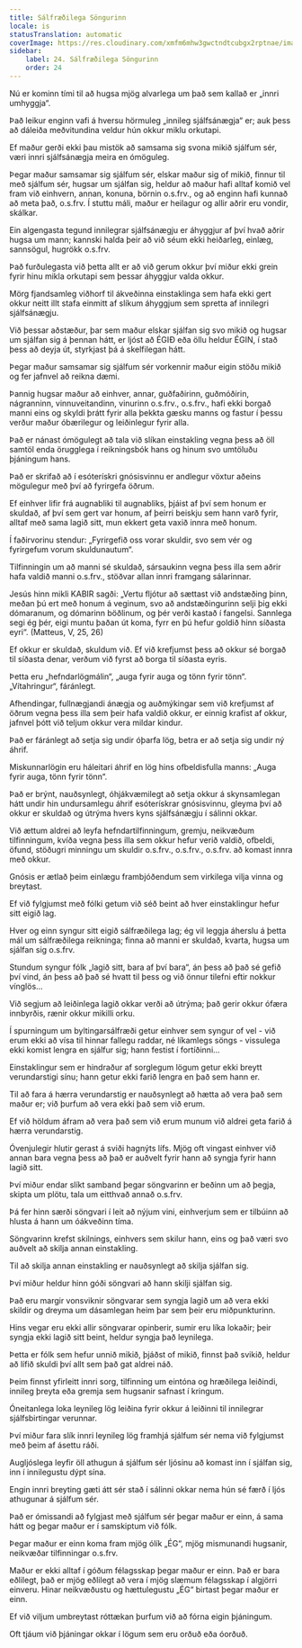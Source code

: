 ```yaml
---
title: Sálfræðilega Söngurinn
locale: is
statusTranslation: automatic
coverImage: https://res.cloudinary.com/xmfm6mhw3gwctndtcubgx2rptnae/image/upload/v1740468922/small_cover_tratado_de_psicologia_revolucionaria_a4c0dca4e0.webp
sidebar:
    label: 24. Sálfræðilega Söngurinn
    order: 24
---
```

Nú er kominn tími til að hugsa mjög alvarlega um það sem kallað er „innri umhyggja“.

Það leikur enginn vafi á hversu hörmuleg „innileg sjálfsánægja“ er; auk þess að dáleiða meðvitundina veldur hún okkur miklu orkutapi.

Ef maður gerði ekki þau mistök að samsama sig svona mikið sjálfum sér, væri innri sjálfsánægja meira en ómöguleg.

Þegar maður samsamar sig sjálfum sér, elskar maður sig of mikið, finnur til með sjálfum sér, hugsar um sjálfan sig, heldur að maður hafi alltaf komið vel fram við einhvern, annan, konuna, börnin o.s.frv., og að enginn hafi kunnað að meta það, o.s.frv. Í stuttu máli, maður er heilagur og allir aðrir eru vondir, skálkar.

Ein algengasta tegund innilegrar sjálfsánægju er áhyggjur af því hvað aðrir hugsa um mann; kannski halda þeir að við séum ekki heiðarleg, einlæg, sannsögul, hugrökk o.s.frv.

Það furðulegasta við þetta allt er að við gerum okkur því miður ekki grein fyrir hinu mikla orkutapi sem þessar áhyggjur valda okkur.

Mörg fjandsamleg viðhorf til ákveðinna einstaklinga sem hafa ekki gert okkur neitt illt stafa einmitt af slíkum áhyggjum sem spretta af innilegri sjálfsánægju.

Við þessar aðstæður, þar sem maður elskar sjálfan sig svo mikið og hugsar um sjálfan sig á þennan hátt, er ljóst að ÉGIÐ eða öllu heldur ÉGIN, í stað þess að deyja út, styrkjast þá á skelfilegan hátt.

Þegar maður samsamar sig sjálfum sér vorkennir maður eigin stöðu mikið og fer jafnvel að reikna dæmi.

Þannig hugsar maður að einhver, annar, guðfaðirinn, guðmóðirin, nágranninn, vinnuveitandinn, vinurinn o.s.frv., o.s.frv., hafi ekki borgað manni eins og skyldi þrátt fyrir alla þekkta gæsku manns og fastur í þessu verður maður óbærilegur og leiðinlegur fyrir alla.

Það er nánast ómögulegt að tala við slíkan einstakling vegna þess að öll samtöl enda örugglega í reikningsbók hans og hinum svo umtöluðu þjáningum hans.

Það er skrifað að í esóterískri gnósisvinnu er andlegur vöxtur aðeins mögulegur með því að fyrirgefa öðrum.

Ef einhver lifir frá augnabliki til augnabliks, þjáist af því sem honum er skuldað, af því sem gert var honum, af þeirri beiskju sem hann varð fyrir, alltaf með sama lagið sitt, mun ekkert geta vaxið innra með honum.

Í faðirvorinu stendur: „Fyrirgefið oss vorar skuldir, svo sem vér og fyrirgefum vorum skuldunautum“.

Tilfinningin um að manni sé skuldað, sársaukinn vegna þess illa sem aðrir hafa valdið manni o.s.frv., stöðvar allan innri framgang sálarinnar.

Jesús hinn mikli KABIR sagði: „Vertu fljótur að sættast við andstæðing þinn, meðan þú ert með honum á veginum, svo að andstæðingurinn selji þig ekki dómaranum, og dómarinn böðlinum, og þér verði kastað í fangelsi. Sannlega segi ég þér, eigi muntu þaðan út koma, fyrr en þú hefur goldið hinn síðasta eyri“. (Matteus, V, 25, 26)

Ef okkur er skuldað, skuldum við. Ef við krefjumst þess að okkur sé borgað til síðasta denar, verðum við fyrst að borga til síðasta eyris.

Þetta eru „hefndarlögmálin“, „auga fyrir auga og tönn fyrir tönn“. „Vítahringur“, fáránlegt.

Afhendingar, fullnægjandi ánægja og auðmýkingar sem við krefjumst af öðrum vegna þess illa sem þeir hafa valdið okkur, er einnig krafist af okkur, jafnvel þótt við teljum okkur vera mildar kindur.

Það er fáránlegt að setja sig undir óþarfa lög, betra er að setja sig undir ný áhrif.

Miskunnarlögin eru háleitari áhrif en lög hins ofbeldisfulla manns: „Auga fyrir auga, tönn fyrir tönn“.

Það er brýnt, nauðsynlegt, óhjákvæmilegt að setja okkur á skynsamlegan hátt undir hin undursamlegu áhrif esóterískrar gnósisvinnu, gleyma því að okkur er skuldað og útrýma hvers kyns sjálfsánægju í sálinni okkar.

Við ættum aldrei að leyfa hefndartilfinningum, gremju, neikvæðum tilfinningum, kvíða vegna þess illa sem okkur hefur verið valdið, ofbeldi, öfund, stöðugri minningu um skuldir o.s.frv., o.s.frv., o.s.frv. að komast innra með okkur.

Gnósis er ætlað þeim einlægu frambjóðendum sem virkilega vilja vinna og breytast.

Ef við fylgjumst með fólki getum við séð beint að hver einstaklingur hefur sitt eigið lag.

Hver og einn syngur sitt eigið sálfræðilega lag; ég vil leggja áherslu á þetta mál um sálfræðilega reikninga; finna að manni er skuldað, kvarta, hugsa um sjálfan sig o.s.frv.

Stundum syngur fólk „lagið sitt, bara af því bara“, án þess að það sé gefið því vind, án þess að það sé hvatt til þess og við önnur tilefni eftir nokkur vínglös...

Við segjum að leiðinlega lagið okkar verði að útrýma; það gerir okkur ófæra innbyrðis, rænir okkur mikilli orku.

Í spurningum um byltingarsálfræði getur einhver sem syngur of vel - við erum ekki að vísa til hinnar fallegu raddar, né líkamlegs söngs - vissulega ekki komist lengra en sjálfur sig; hann festist í fortíðinni...

Einstaklingur sem er hindraður af sorglegum lögum getur ekki breytt verundarstigi sínu; hann getur ekki farið lengra en það sem hann er.

Til að fara á hærra verundarstig er nauðsynlegt að hætta að vera það sem maður er; við þurfum að vera ekki það sem við erum.

Ef við höldum áfram að vera það sem við erum munum við aldrei geta farið á hærra verundarstig.

Óvenjulegir hlutir gerast á sviði hagnýts lífs. Mjög oft vingast einhver við annan bara vegna þess að það er auðvelt fyrir hann að syngja fyrir hann lagið sitt.

Því miður endar slíkt samband þegar söngvarinn er beðinn um að þegja, skipta um plötu, tala um eitthvað annað o.s.frv.

Þá fer hinn særði söngvari í leit að nýjum vini, einhverjum sem er tilbúinn að hlusta á hann um óákveðinn tíma.

Söngvarinn krefst skilnings, einhvers sem skilur hann, eins og það væri svo auðvelt að skilja annan einstakling.

Til að skilja annan einstakling er nauðsynlegt að skilja sjálfan sig.

Því miður heldur hinn góði söngvari að hann skilji sjálfan sig.

Það eru margir vonsviknir söngvarar sem syngja lagið um að vera ekki skildir og dreyma um dásamlegan heim þar sem þeir eru miðpunkturinn.

Hins vegar eru ekki allir söngvarar opinberir, sumir eru líka lokaðir; þeir syngja ekki lagið sitt beint, heldur syngja það leynilega.

Þetta er fólk sem hefur unnið mikið, þjáðst of mikið, finnst það svikið, heldur að lífið skuldi því allt sem það gat aldrei náð.

Þeim finnst yfirleitt innri sorg, tilfinning um eintóna og hræðilega leiðindi, innileg þreyta eða gremja sem hugsanir safnast í kringum.

Óneitanlega loka leynileg lög leiðina fyrir okkur á leiðinni til innilegrar sjálfsbirtingar verunnar.

Því miður fara slík innri leynileg lög framhjá sjálfum sér nema við fylgjumst með þeim af ásettu ráði.

Augljóslega leyfir öll athugun á sjálfum sér ljósinu að komast inn í sjálfan sig, inn í innilegustu dýpt sína.

Engin innri breyting gæti átt sér stað í sálinni okkar nema hún sé færð í ljós athugunar á sjálfum sér.

Það er ómissandi að fylgjast með sjálfum sér þegar maður er einn, á sama hátt og þegar maður er í samskiptum við fólk.

Þegar maður er einn koma fram mjög ólík „ÉG“, mjög mismunandi hugsanir, neikvæðar tilfinningar o.s.frv.

Maður er ekki alltaf í góðum félagsskap þegar maður er einn. Það er bara eðlilegt, það er mjög eðlilegt að vera í mjög slæmum félagsskap í algjörri einveru. Hinar neikvæðustu og hættulegustu „ÉG“ birtast þegar maður er einn.

Ef við viljum umbreytast róttækan þurfum við að fórna eigin þjáningum.

Oft tjáum við þjáningar okkar í lögum sem eru orðuð eða óorðuð.

